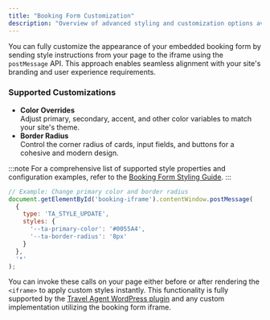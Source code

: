 ```yaml
---
title: "Booking Form Customization"
description: "Overview of advanced styling and customization options available for the Travel Agent Web bookings, enabling seamless integration with your site's branding."
---
```



You can fully customize the appearance of your embedded booking form by sending style instructions from your page to the iframe using the `postMessage` API. This approach enables seamless alignment with your site's branding and user experience requirements.

### Supported Customizations

- **Color Overrides**  
  Adjust primary, secondary, accent, and other color variables to match your site's theme.
- **Border Radius**  
  Control the corner radius of cards, input fields, and buttons for a cohesive and modern design.

:::note
For a comprehensive list of supported style properties and configuration examples, refer to the [Booking Form Styling Guide](/docs/travel-agent-web-bookings/configurations/styling).
:::

```js
// Example: Change primary color and border radius
document.getElementById('booking-iframe').contentWindow.postMessage(
  {
    type: 'TA_STYLE_UPDATE',
    styles: {
      '--ta-primary-color': '#0055A4',
      '--ta-border-radius': '8px'
    }
  },
  '*'
);
```

You can invoke these calls on your page either before or after rendering the `<iframe>` to apply custom styles instantly. This functionality is fully supported by the [Travel Agent WordPress plugin](/docs/travel-agent-wordpress) and any custom implementation utilizing the booking form iframe.
